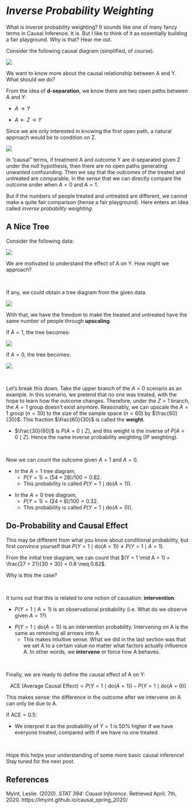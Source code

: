 # *Inverse Probability Weighting*

What is inverse probability weighting? It sounds like one of many fancy terms in Causal Inference. It is. But I like to think of it as essentially building a fair playground. Why is that? Hear me out.

Consider the following causal diagram (simplified, of course).

![](ZAY.png)

We want to know more about the causal relationship between A and Y. What should we do?

From the idea of **d-separation**, we know there are two open paths between A and Y:

+ $A \rightarrow Y$

+ $A \leftarrow Z \rightarrow Y$

Since we are only interested in knowing the first open path, a natural approach would be to condition on Z.

![](ZAYconditioned.png)

In "causal" terms, if treatment A and outcome Y are d-separated given Z under the null hypothesis, then there are no open paths generating unwanted confounding. Then we say that the outcomes of the treated and untreated are comparable, in the sense that we can directly compare the outcome under when $A = 0$ and $A = 1$.

But if the numbers of people treated and untreated are different, we cannot make a quite fair comparison (hense a fair playground). Here enters an idea called *inverse probability weighting*.

## A Nice Tree

Consider the following data:

![](data.png)

We are motivated to understand the effect of A on Y. How might we approach?

&nbsp;

If any, we could obtain a tree diagram from the given data.

![](InitialTree.png)

With that, we have the freedom to make the treated and untreated have the same number of people through **upscaling**.

If $A = 1$, the tree becomes:

![](treeA1.png)

If $A = 0$, the tree becomes:

![](treeA0.png)

&nbsp;

Let's break this down. Take the upper branch of the $A = 0$ scenario as an example. In this scenario, we pretend that no one was treated, with the hope to learn how the outcome changes. Therefore, under the $Z = 1$ branch, the $A = 1$ group doesn't exist anymore. Reasonably, we can upscale the $A = 1$ group ($n = 30$) to the size of the sample space ($n = 60$) by $\frac{60}{30}$. This fraction $\frac{60}{30}$ is called the **weight**.

+ $\frac{30}{60}$ is $P(A = 0 \mid Z)$, and this weight is the inverse of $P(A = 0 \mid Z)$. Hence the name inverse probability weighting (IP weighting).

&nbsp;

Now we can count the outcome given $A = 1$ and $A = 0$. 

+ In the $A = 1$ tree diagram, 
  - $P(Y = 1) = (54 + 28)/100 = 0.82$.
  - This probability is called $P(Y = 1 \mid \text{do}(A = 1))$.
  
\vspace{5mm}

+ In the $A = 0$ tree diagram, 
  - $P(Y = 1) = (24 + 8)/100 = 0.32$.
  - This probability is called $P(Y = 1 \mid \text{do}(A = 0))$.

## Do-Probability and Causal Effect

This may be different from what you know about conditional probability, but first convince yourself that $P(Y = 1 \mid \text{do}(A = 1)) \neq P(Y = 1 \mid A = 1)$.

From the initial tree diagram, we can count that $(Y = 1 \mid A = 1) = \frac{27 + 21}{30 + 30} = 0.8 \neq 0.82$. 

Why is this the case?

&nbsp;

It turns out that this is related to one notion of causation: **intervention**.

+ $P(Y = 1 \mid A = 1)$ is an observational probability (i.e. What do we observe given $A = 1$?)

\vspace{5mm}

+ $P(Y = 1 \mid \text{do}(A = 1))$ is an intervention probability. Intervening on A is the same as removing all arrows into A.
  - This makes intuitive sense. What we did in the last section was that we set A to a certain value no matter what factors actually influence A. In other words, we **intervene** or force how A behaves.

&nbsp;

Finally, we are ready to define the causal effect of A on Y:

$$\text{ACE (Average Causal Effect)} = P(Y = 1 \mid \text{do}(A = 1)) - P(Y = 1 \mid \text{do}(A = 0))$$

This makes sense: the difference in the outcome after we intervene on A can only be due to A.

If $\text{ACE} = 0.5$:

+ We interpret it as the probability of $Y = 1$ is $50\%$ higher if we have everyone treated, compared with if we have no one treated.

&nbsp;

Hope this helps your understanding of some more basic causal inference! Stay tuned for the next post.

## References

Myint, Leslie. (2020). *STAT 394: Causal Inference*. Retrieved April. 7th, 2020. https://lmyint.github.io/causal_spring_2020/

